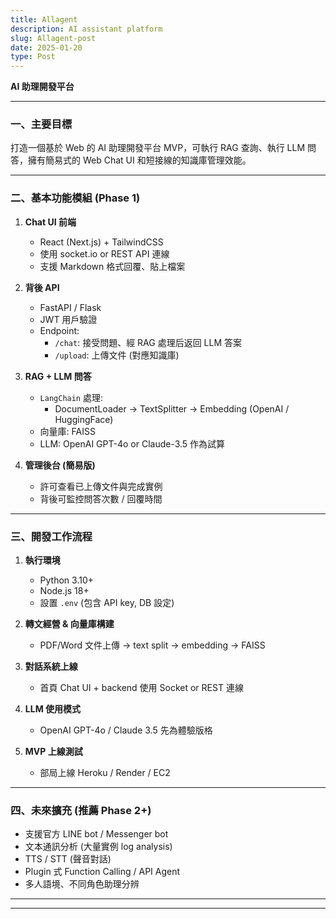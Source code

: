 ```yaml
---
title: Allagent
description: AI assistant platform
slug: Allagent-post
date: 2025-01-20
type: Post
---
```


**AI 助理開發平台**

---

### 一、主要目標

打造一個基於 Web 的 AI 助理開發平台 MVP，可執行 RAG 查詢、執行 LLM 問答，擁有簡易式的 Web Chat UI 和短接線的知識庫管理效能。

---

### 二、基本功能模組 (Phase 1)

1. **Chat UI 前端**
   - React (Next.js) + TailwindCSS
   - 使用 socket.io or REST API 連線
   - 支援 Markdown 格式回覆、貼上檔案

2. **背後 API**
   - FastAPI / Flask
   - JWT 用戶驗證
   - Endpoint:
     - `/chat`: 接受問題、經 RAG 處理后返回 LLM 答案
     - `/upload`: 上傳文件 (對應知識庫)

3. **RAG + LLM 問答**
   - `LangChain` 處理:
     - DocumentLoader -> TextSplitter -> Embedding (OpenAI / HuggingFace)
   - 向量庫: FAISS
   - LLM: OpenAI GPT-4o or Claude-3.5 作為試算

4. **管理後台 (簡易版)**
   - 許可查看已上傳文件與完成實例
   - 背後可監控問答次數 / 回覆時間

---

### 三、開發工作流程

1. **執行環境**
   - Python 3.10+
   - Node.js 18+
   - 設置 `.env` (包含 API key, DB 設定)

2. **轉文經營 & 向量庫構建**
   - PDF/Word 文件上傳 -> text split -> embedding -> FAISS 

3. **對話系統上線**
   - 首頁 Chat UI + backend 使用 Socket or REST 連線

4. **LLM 使用模式**
   - OpenAI GPT-4o / Claude 3.5 先為體驗版格

5. **MVP 上線測試**
   - 部局上線 Heroku / Render / EC2

---

### 四、未來擴充 (推薦 Phase 2+)

- 支援官方 LINE bot / Messenger bot
- 文本通訊分析 (大量實例 log analysis)
- TTS / STT (聲音對話)
- Plugin 式 Function Calling / API Agent
- 多人語境、不同角色助理分辨

---



---